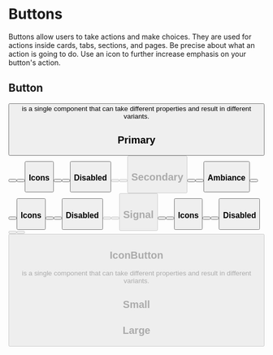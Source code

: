 
<Meta title="Docs/Buttons" component={Button} />

# Buttons

Buttons allow users to take actions and make choices. They are used for actions inside cards, tabs, sections, and pages. Be precise about what an action is going to do. Use an icon to further increase emphasis on your button's action.

## Button

<p>
  <Button label="Button" size="small" variant="primary" /> is a single component that can take
  different properties and result in different variants.
</p>

<ArgsTable of={Button} />

## Primary

<Canvas>
  <Button variant="primary" size="large" label="Button" />
  <Button variant="primary" size="medium" label="Button" />
  <Button variant="primary" size="small" label="Button" />
</Canvas>

### Icons

<Canvas>
  <Button variant="primary" size="large" icon="trophy" label="Button" />
  <Button variant="primary" size="medium" icon="trophy" label="Button" />
  <Button variant="primary" size="small" icon="trophy" label="Button" />
</Canvas>

### Disabled

<Canvas>
  <Button variant="primary" size="large" icon="trophy" label="Button" disabled />
  <Button variant="primary" size="medium" icon="trophy" label="Button" disabled />
  <Button variant="primary" size="small" icon="trophy" label="Button" disabled />
</Canvas>

## Secondary

<Canvas>
  <Button variant="secondary" size="large" label="Button" />
  <Button variant="secondary" size="medium" label="Button" />
  <Button variant="secondary" size="small" label="Button" />
</Canvas>

### Ambiance

<Canvas>
  <Ambiance>
    <Button variant="secondary" size="large" label="Button" />
    <Button variant="secondary" size="medium" label="Button" />
    <Button variant="secondary" size="small" label="Button" />
  </Ambiance>
</Canvas>

### Icons

<Canvas>
  <Button variant="secondary" size="large" icon="trophy" label="Button" />
  <Button variant="secondary" size="medium" icon="trophy" label="Button" />
  <Button variant="secondary" size="small" icon="trophy" label="Button" />
</Canvas>

### Disabled

<Canvas>
  <Button variant="secondary" size="large" icon="trophy" label="Button" disabled />
  <Button variant="secondary" size="medium" icon="trophy" label="Button" disabled />
  <Button variant="secondary" size="small" icon="trophy" label="Button" disabled />
</Canvas>

## Signal

<Canvas>
  <Button variant="signal" size="large" label="Button" />
  <Button variant="signal" size="medium" label="Button" />
  <Button variant="signal" size="small" label="Button" />
</Canvas>

### Icons

<Canvas>
  <Button variant="signal" size="large" icon="trophy" label="Button" />
  <Button variant="signal" size="medium" icon="trophy" label="Button" />
  <Button variant="signal" size="small" icon="trophy" label="Button" />
</Canvas>

### Disabled

<Canvas>
  <Button variant="signal" size="large" icon="trophy" label="Button" disabled />
  <Button variant="signal" size="medium" icon="trophy" label="Button" disabled />
  <Button variant="signal" size="small" icon="trophy" label="Button" disabled />
</Canvas>

## IconButton

<p>
  <IconButton icon="heart" size="small" /> is a single component that can take different properties
  and result in different variants.
</p>

<ArgsTable of={IconButton} />

## Small

<Canvas>
  <IconButton size="small" icon="trophy" />
  <IconButton size="small" icon="heart" />
</Canvas>

## Large

<Canvas>
  <IconButton size="large" icon="trophy" />
  <IconButton size="large" icon="heart" />
</Canvas>
